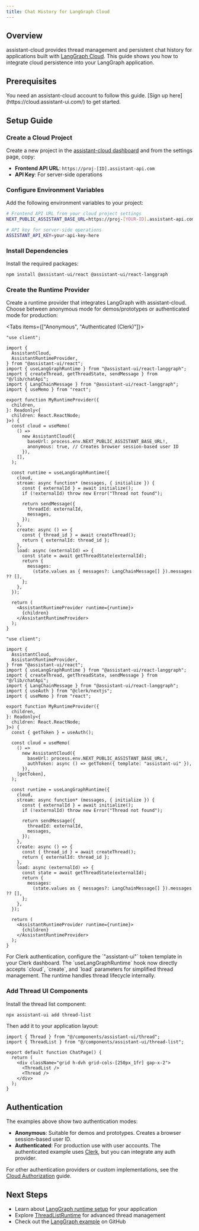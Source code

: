 ```yaml
---
title: Chat History for LangGraph Cloud
---
```



## Overview

assistant-cloud provides thread management and persistent chat history for applications built with [LangGraph Cloud](https://langchain-ai.github.io/langgraph/cloud/). This guide shows you how to integrate cloud persistence into your LangGraph application.

## Prerequisites

<Callout type="info">
  You need an assistant-cloud account to follow this guide. [Sign up
  here](https://cloud.assistant-ui.com/) to get started.
</Callout>

## Setup Guide

<Steps>

<Step>

### Create a Cloud Project

Create a new project in the [assistant-cloud dashboard](https://cloud.assistant-ui.com/) and from the settings page, copy:

- **Frontend API URL**: `https://proj-[ID].assistant-api.com`
- **API Key**: For server-side operations

</Step>

<Step>

### Configure Environment Variables

Add the following environment variables to your project:

```bash title=".env.local"
# Frontend API URL from your cloud project settings
NEXT_PUBLIC_ASSISTANT_BASE_URL=https://proj-[YOUR-ID].assistant-api.com

# API key for server-side operations
ASSISTANT_API_KEY=your-api-key-here
```

</Step>

<Step>

### Install Dependencies

Install the required packages:

```bash
npm install @assistant-ui/react @assistant-ui/react-langgraph
```

</Step>

<Step>

### Create the Runtime Provider

Create a runtime provider that integrates LangGraph with assistant-cloud. Choose between anonymous mode for demos/prototypes or authenticated mode for production:

<Tabs items={["Anonymous", "Authenticated (Clerk)"]}>

<Tab value="Anonymous">

```tsx title="app/chat/runtime-provider.tsx"
"use client";

import {
  AssistantCloud,
  AssistantRuntimeProvider,
} from "@assistant-ui/react";
import { useLangGraphRuntime } from "@assistant-ui/react-langgraph";
import { createThread, getThreadState, sendMessage } from "@/lib/chatApi";
import { LangChainMessage } from "@assistant-ui/react-langgraph";
import { useMemo } from "react";

export function MyRuntimeProvider({
  children,
}: Readonly<{
  children: React.ReactNode;
}>) {
  const cloud = useMemo(
    () =>
      new AssistantCloud({
        baseUrl: process.env.NEXT_PUBLIC_ASSISTANT_BASE_URL!,
        anonymous: true, // Creates browser session-based user ID
      }),
    [],
  );

  const runtime = useLangGraphRuntime({
    cloud,
    stream: async function* (messages, { initialize }) {
      const { externalId } = await initialize();
      if (!externalId) throw new Error("Thread not found");

      return sendMessage({
        threadId: externalId,
        messages,
      });
    },
    create: async () => {
      const { thread_id } = await createThread();
      return { externalId: thread_id };
    },
    load: async (externalId) => {
      const state = await getThreadState(externalId);
      return {
        messages:
          (state.values as { messages?: LangChainMessage[] }).messages ?? [],
      };
    },
  });

  return (
    <AssistantRuntimeProvider runtime={runtime}>
      {children}
    </AssistantRuntimeProvider>
  );
}
```

</Tab>

<Tab value="Authenticated (Clerk)">

```tsx title="app/chat/runtime-provider.tsx"
"use client";

import {
  AssistantCloud,
  AssistantRuntimeProvider,
} from "@assistant-ui/react";
import { useLangGraphRuntime } from "@assistant-ui/react-langgraph";
import { createThread, getThreadState, sendMessage } from "@/lib/chatApi";
import { LangChainMessage } from "@assistant-ui/react-langgraph";
import { useAuth } from "@clerk/nextjs";
import { useMemo } from "react";

export function MyRuntimeProvider({
  children,
}: Readonly<{
  children: React.ReactNode;
}>) {
  const { getToken } = useAuth();

  const cloud = useMemo(
    () =>
      new AssistantCloud({
        baseUrl: process.env.NEXT_PUBLIC_ASSISTANT_BASE_URL!,
        authToken: async () => getToken({ template: "assistant-ui" }),
      }),
    [getToken],
  );

  const runtime = useLangGraphRuntime({
    cloud,
    stream: async function* (messages, { initialize }) {
      const { externalId } = await initialize();
      if (!externalId) throw new Error("Thread not found");

      return sendMessage({
        threadId: externalId,
        messages,
      });
    },
    create: async () => {
      const { thread_id } = await createThread();
      return { externalId: thread_id };
    },
    load: async (externalId) => {
      const state = await getThreadState(externalId);
      return {
        messages:
          (state.values as { messages?: LangChainMessage[] }).messages ?? [],
      };
    },
  });

  return (
    <AssistantRuntimeProvider runtime={runtime}>
      {children}
    </AssistantRuntimeProvider>
  );
}
```

<Callout type="info">
  For Clerk authentication, configure the `"assistant-ui"` token template in
  your Clerk dashboard.
</Callout>

</Tab>

</Tabs>

<Callout type="info">
  The `useLangGraphRuntime` hook now directly accepts `cloud`, `create`, and `load` parameters for simplified thread management. The runtime handles thread lifecycle internally.
</Callout>

</Step>

<Step>

### Add Thread UI Components

Install the thread list component:

```bash
npx assistant-ui add thread-list
```

Then add it to your application layout:

```tsx title="app/chat/page.tsx"
import { Thread } from "@/components/assistant-ui/thread";
import { ThreadList } from "@/components/assistant-ui/thread-list";

export default function ChatPage() {
  return (
    <div className="grid h-dvh grid-cols-[250px_1fr] gap-x-2">
      <ThreadList />
      <Thread />
    </div>
  );
}
```

</Step>

</Steps>

## Authentication

The examples above show two authentication modes:

- **Anonymous**: Suitable for demos and prototypes. Creates a browser session-based user ID.
- **Authenticated**: For production use with user accounts. The authenticated example uses [Clerk](https://clerk.com/), but you can integrate any auth provider.

For other authentication providers or custom implementations, see the [Cloud Authorization](/docs/cloud/authorization) guide.

## Next Steps

- Learn about [LangGraph runtime setup](/docs/runtimes/langgraph) for your application
- Explore [ThreadListRuntime](/docs/api-reference/runtimes/ThreadListRuntime) for advanced thread management
- Check out the [LangGraph example](https://github.com/assistant-ui/assistant-ui/tree/main/examples/with-langgraph) on GitHub
